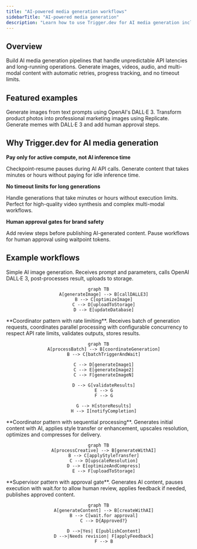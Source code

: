 ```yaml
---
title: "AI-powered media generation workflows"
sidebarTitle: "AI-powered media generation"
description: "Learn how to use Trigger.dev for AI media generation including image creation, video synthesis, audio generation, and multi-modal content workflows"
---
```



## Overview

Build AI media generation pipelines that handle unpredictable API latencies and long-running operations. Generate images, videos, audio, and multi-modal content with automatic retries, progress tracking, and no timeout limits.

## Featured examples

<CardGroup cols={3}>
  <Card title="DALL·E 3" icon="book" href="/guides/examples/dall-e3-generate-image">
    Generate images from text prompts using OpenAI's DALL·E 3.
  </Card>
  <Card
    title="Product image generator"
    icon="book"
    href="/guides/example-projects/product-image-generator"
  >
    Transform product photos into professional marketing images using Replicate.
  </Card>
  <Card
    title="Meme generator (human-in-the-loop)"
    icon="book"
    href="/guides/example-projects/meme-generator-human-in-the-loop"
  >
    Generate memes with DALL·E 3 and add human approval steps.
  </Card>
</CardGroup>

## Why Trigger.dev for AI media generation

**Pay only for active compute, not AI inference time**

Checkpoint-resume pauses during AI API calls. Generate content that takes minutes or hours without paying for idle inference time.

**No timeout limits for long generations**

Handle generations that take minutes or hours without execution limits. Perfect for high-quality video synthesis and complex multi-modal workflows.

**Human approval gates for brand safety**

Add review steps before publishing AI-generated content. Pause workflows for human approval using waitpoint tokens.

## Example workflows

<Tabs>
  <Tab title="Image generation">
    Simple AI image generation. Receives prompt and parameters, calls OpenAI DALL·E 3, post-processes result, uploads to storage.

<div align="center">

```mermaid
graph TB
    A[generateImage] --> B[callDALLE3]
    B --> C[optimizeImage]
    C --> D[uploadToStorage]
    D --> E[updateDatabase]
```

</div>
  </Tab>

  <Tab title="Batch generation">
    **Coordinator pattern with rate limiting**. Receives batch of generation requests, coordinates parallel processing with configurable concurrency to respect API rate limits, validates outputs, stores results.

<div align="center">

```mermaid
graph TB
    A[processBatch] --> B[coordinateGeneration]
    B --> C[batchTriggerAndWait]

    C --> D[generateImage1]
    C --> E[generateImage2]
    C --> F[generateImageN]

    D --> G[validateResults]
    E --> G
    F --> G

    G --> H[storeResults]
    H --> I[notifyCompletion]
```

</div>
  </Tab>

  <Tab title="Multi-step pipeline">
    **Coordinator pattern with sequential processing**. Generates initial content with AI, applies style transfer or enhancement, upscales resolution, optimizes and compresses for delivery.

<div align="center">

```mermaid
graph TB
    A[processCreative] --> B[generateWithAI]
    B --> C[applyStyleTransfer]
    C --> D[upscaleResolution]
    D --> E[optimizeAndCompress]
    E --> F[uploadToStorage]
```

</div>
  </Tab>

  <Tab title="Human-in-the-loop">
    **Supervisor pattern with approval gate**. Generates AI content, pauses execution with wait.for to allow human review, applies feedback if needed, publishes approved content.

<div align="center">

```mermaid
graph TB
    A[generateContent] --> B[createWithAI]
    B --> C[wait.for approval]
    C --> D{Approved?}

    D -->|Yes| E[publishContent]
    D -->|Needs revision| F[applyFeedback]
    F --> B
```

</div>
  </Tab>
</Tabs>

<UseCasesCards />
